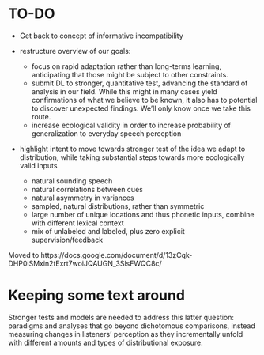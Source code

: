 <!-- Do NOT knit this document. It is part of a larger document. Instead knit the main document (my-apa-formatted-article) -->

# TO-DO

 + Get back to concept of informative incompatibility

 + restructure overview of our goals:
    + focus on rapid adaptation rather than long-terms learning, anticipating that those might be subject to other constraints.
    + submit DL to stronger, quantitative test, advancing the standard of analysis in our field. While this might in many cases yield confirmations of what we believe to be known, it also has to potential to discover unexpected findings. We'll only know once we take this route.
    + increase ecological validity in order to increase probability of generalization to everyday speech perception
 + highlight intent to move towards stronger test of the idea we adapt to distribution, while taking substantial steps towards more ecologically valid inputs
    + natural sounding speech
    + natural correlations between cues
    + natural asymmetry in variances 
    + sampled, natural distributions, rather than symmetric
    + large number of unique locations and thus phonetic inputs, combine with different lexical context
    + mix of unlabeled and labeled, plus zero explicit supervision/feedback

Moved to https://docs.google.com/document/d/13zCqk-DHP0iSMxin2tExrt7woiJQAUGN_3SlsFWQC8c/






# Keeping some text around
Stronger tests and models are needed to address this latter question: paradigms and analyses that go beyond dichotomous comparisons, instead measuring changes in listeners' perception as they incrementally unfold with different amounts and types of distributional exposure. 

